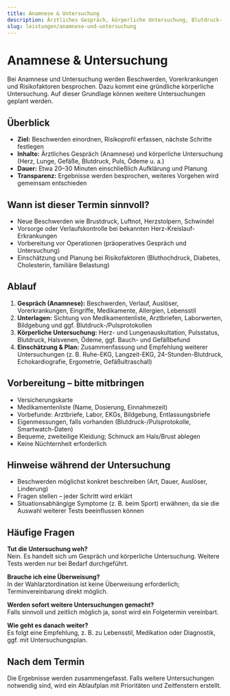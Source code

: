 ```yaml
---
title: Anamnese & Untersuchung
description: Ärztliches Gespräch, körperliche Untersuchung, Blutdruck- und Pulsstatus. Informationen zum Ablauf und zur Vorbereitung.
slug: leistungen/anamnese-und-untersuchung
---
```



# Anamnese & Untersuchung

Bei Anamnese und Untersuchung werden Beschwerden, Vorerkrankungen und Risikofaktoren besprochen. Dazu kommt eine gründliche körperliche Untersuchung. Auf dieser Grundlage können weitere Untersuchungen geplant werden.

## Überblick

- **Ziel:** Beschwerden einordnen, Risikoprofil erfassen, nächste Schritte festlegen
- **Inhalte:** Ärztliches Gespräch (Anamnese) und körperliche Untersuchung (Herz, Lunge, Gefäße, Blutdruck, Puls, Ödeme u. a.)
- **Dauer:** Etwa 20–30 Minuten einschließlich Aufklärung und Planung
- **Transparenz:** Ergebnisse werden besprochen, weiteres Vorgehen wird gemeinsam entschieden

## Wann ist dieser Termin sinnvoll?

- Neue Beschwerden wie Brustdruck, Luftnot, Herzstolpern, Schwindel
- Vorsorge oder Verlaufskontrolle bei bekannten Herz-Kreislauf-Erkrankungen
- Vorbereitung vor Operationen (präoperatives Gespräch und Untersuchung)
- Einschätzung und Planung bei Risikofaktoren (Bluthochdruck, Diabetes, Cholesterin, familiäre Belastung)

## Ablauf

1. **Gespräch (Anamnese):** Beschwerden, Verlauf, Auslöser, Vorerkrankungen, Eingriffe, Medikamente, Allergien, Lebensstil
2. **Unterlagen:** Sichtung von Medikamentenliste, Arztbriefen, Laborwerten, Bildgebung und ggf. Blutdruck-/Pulsprotokollen
3. **Körperliche Untersuchung:** Herz- und Lungenauskultation, Pulsstatus, Blutdruck, Halsvenen, Ödeme, ggf. Bauch- und Gefäßbefund
4. **Einschätzung & Plan:** Zusammenfassung und Empfehlung weiterer Untersuchungen (z. B. Ruhe-EKG, Langzeit-EKG, 24-Stunden-Blutdruck, Echokardiografie, Ergometrie, Gefäßultraschall)

## Vorbereitung – bitte mitbringen

- Versicherungskarte
- Medikamentenliste (Name, Dosierung, Einnahmezeit)
- Vorbefunde: Arztbriefe, Labor, EKGs, Bildgebung, Entlassungsbriefe
- Eigenmessungen, falls vorhanden (Blutdruck-/Pulsprotokolle, Smartwatch-Daten)
- Bequeme, zweiteilige Kleidung; Schmuck am Hals/Brust ablegen
- Keine Nüchternheit erforderlich

## Hinweise während der Untersuchung

- Beschwerden möglichst konkret beschreiben (Art, Dauer, Auslöser, Linderung)
- Fragen stellen – jeder Schritt wird erklärt
- Situationsabhängige Symptome (z. B. beim Sport) erwähnen, da sie die Auswahl weiterer Tests beeinflussen können

## Häufige Fragen

**Tut die Untersuchung weh?**  
Nein. Es handelt sich um Gespräch und körperliche Untersuchung. Weitere Tests werden nur bei Bedarf durchgeführt.

**Brauche ich eine Überweisung?**  
In der Wahlarztordination ist keine Überweisung erforderlich; Terminvereinbarung direkt möglich.

**Werden sofort weitere Untersuchungen gemacht?**  
Falls sinnvoll und zeitlich möglich ja, sonst wird ein Folgetermin vereinbart.

**Wie geht es danach weiter?**  
Es folgt eine Empfehlung, z. B. zu Lebensstil, Medikation oder Diagnostik, ggf. mit Untersuchungsplan.

## Nach dem Termin

Die Ergebnisse werden zusammengefasst. Falls weitere Untersuchungen notwendig sind, wird ein Ablaufplan mit Prioritäten und Zeitfenstern erstellt.

<ScheduleAppointment></ScheduleAppointment>
